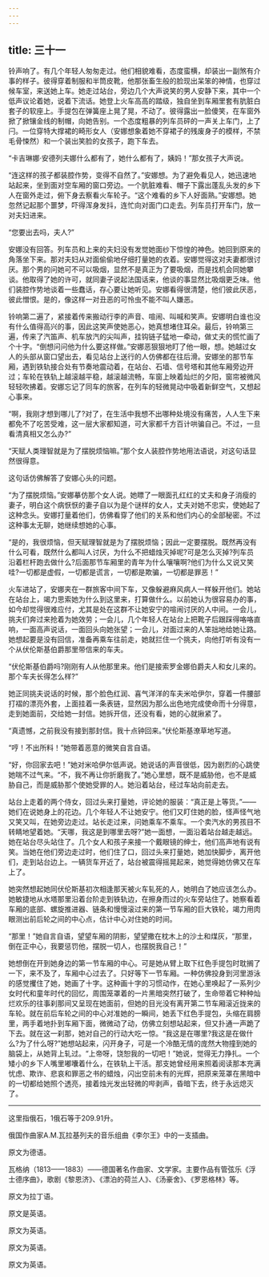 ```yaml
---
---
---
```

title: 三十一
---




铃声响了。有几个年轻人匆匆走过。他们相貌难看，态度蛮横，却装出一副煞有介事的样子。彼得穿着制服和半筒皮靴，他那张畜生般的脸现出呆笨的神情，也穿过候车室，来送她上车。她走过站台，旁边几个大声说笑的男人安静下来，其中一个低声议论着她，说着下流话。她登上火车高高的踏级，独自坐到车厢里套有肮脏白套子的软座上。手提包在弹簧座上晃了晃，不动了。彼得露出一脸傻笑，在车窗外掀了掀镶金线的制帽，向她告别。一个态度粗暴的列车员砰的一声关上车门，上了闩。一位穿特大撑裙的畸形女人（安娜想象着她不穿裙子的残废身子的模样，不禁毛骨悚然）和一个装出笑脸的女孩子，跑下车去。

“卡吉琳娜·安德列夫娜什么都有了，她什么都有了，姨妈！”那女孩子大声说。

“连这样的孩子都装腔作势，变得不自然了。”安娜想。为了避免看见人，她迅速地站起来，坐到面对空车厢的窗口旁边。一个肮脏难看、帽子下露出蓬乱头发的乡下人在窗外走过，俯下身去察看火车轮子。“这个难看的乡下人好面熟。”安娜想。她忽然记起那个噩梦，吓得浑身发抖，连忙向对面门口走去。列车员打开车门，放一对夫妇进来。

“您要出去吗，夫人?”

安娜没有回答。列车员和上来的夫妇没有发觉她面纱下惊惶的神色。她回到原来的角落坐下来。那对夫妇从对面偷偷地仔细打量她的衣着。安娜觉得这对夫妻都很讨厌。那个男的问她可不可以吸烟，显然不是真正为了要吸烟，而是找机会同她攀谈。他取得了她的许可，就同妻子说起法国话来，他谈的事显然比吸烟更乏味。他们装腔作势地谈着一些蠢话，存心要让她听见。安娜看得很清楚，他们彼此厌恶，彼此憎恨。是的，像这样一对丑恶的可怜虫不能不叫人嫌恶。

铃响第二遍了，紧接着传来搬动行李的声音、喧闹、叫喊和笑声。安娜明白谁也没有什么值得高兴的事，因此这笑声使她恶心，她真想堵住耳朵。最后，铃响第三遍，传来了汽笛声、机车放汽的尖叫声，挂钩链子猛地一牵动，做丈夫的慌忙画了个十字。“倒想问问他为什么要这样做。”安娜恶狠狠地盯了他一眼，想。她越过女人的头部从窗口望出去，看见站台上送行的人仿佛都在往后滑。安娜坐的那节车厢，遇到铁轨接合处有节奏地震动着，在站台、石墙、信号塔和其他车厢旁边开过；车轮在铁轨上越滚越平稳，越滚越流畅，车窗上映着灿烂的夕阳，窗帘被微风轻轻吹拂着。安娜忘记了同车的旅客，在列车的轻微晃动中吸着新鲜空气，又想起心事来。

“啊，我刚才想到哪儿了?对了，在生活中我想不出哪种处境没有痛苦，人人生下来都免不了吃苦受难，这一层大家都知道，可大家都千方百计哄骗自己。不过，一旦看清真相又怎么办?”

“天赋人类理智就是为了摆脱烦恼嘛。”那个女人装腔作势地用法语说，对这句话显然很得意。

这句话仿佛解答了安娜心头的问题。

“为了摆脱烦恼。”安娜摹仿那个女人说。她瞟了一眼面孔红红的丈夫和身子消瘦的妻子，明白这个病恹恹的妻子自以为是个谜样的女人，丈夫对她不忠实，使她起了这种念头。安娜打量着他们，仿佛看穿了他们的关系和他们内心的全部秘密。不过这种事太无聊，她继续想她的心事。

“是的，我很烦恼，但天赋理智就是为了摆脱烦恼；因此一定要摆脱。既然再没有什么可看，既然什么都叫人讨厌，为什么不把蜡烛灭掉呢?可是怎么灭掉?列车员沿着栏杆跑去做什么?后面那节车厢里的青年为什么嚷嚷啊?他们为什么又说又笑哇?一切都是虚假，一切都是谎言，一切都是欺骗，一切都是罪恶！”

火车进站了，安娜夹在一群旅客中间下车，又像躲避麻风病人一样躲开他们。她站在站台上，竭力思索她为什么到这里来，打算做什么。以前她认为很容易办的事，如今却觉得很难应付，尤其是处在这群不让她安宁的喧闹讨厌的人中间。一会儿，挑夫们奔过来抢着为她效劳；一会儿，几个年轻人在站台上把靴子后跟踩得咯咯直响，一面高声说话，一面回头向她张望；一会儿，对面过来的人笨拙地给她让路。她想起要是没有回信，准备再乘车往前走，她就拦住一个挑夫，向他打听有没有一个从伏伦斯基伯爵那里带信来的车夫。

“伏伦斯基伯爵吗?刚刚有人从他那里来。他们是接索罗金娜伯爵夫人和女儿来的。那个车夫长得怎么样?”

她正同挑夫说话的时候，那个脸色红润、喜气洋洋的车夫米哈伊尔，穿着一件腰部打褶的漂亮外套，上面挂着一条表链，显然因为那么出色地完成使命而十分得意，走到她面前，交给她一封信。她拆开信，还没有看，她的心就揪紧了。

“真遗憾，之前我没有接到那封信。我十点钟回来。”伏伦斯基潦草地写道。

“哼！不出所料！”她带着恶意的微笑自言自语。

“好，你回家去吧！”她对米哈伊尔低声说。她说话的声音很低，因为剧烈的心跳使她喘不过气来。“不，我不再让你折磨我了。”她心里想，既不是威胁他，也不是威胁自己，而是威胁那个使她受罪的人。她沿着站台，经过车站向前走去。

站台上走着的两个侍女，回过头来打量她，评论她的服装：“真正是上等货。”——她们在说她身上的花边。几个年轻人不让她安宁。他们又盯住她的脸，怪声怪气地又笑又叫，在她旁边走过。站长走过来，问她乘车不乘车。一个卖汽水的男孩目不转睛地望着她。“天哪，我这是到哪里去呀?”她一面想，一面沿着站台越走越远。她在站台尽头站住了。几个女人和孩子来接一个戴眼镜的绅士，他们高声地有说有笑。当她在他们旁边走过时，他们住了口，回过头来打量她，她加快脚步，离开他们，走到站台边上。一辆货车开近了，站台被震得摇晃起来，她觉得她仿佛又在车上了。

她突然想起她同伏伦斯基初次相逢那天被火车轧死的人，她明白了她应该怎么办。她敏捷地从水塔那里沿着台阶走到铁轨边，在擦身而过的火车旁站住了。她察看着车厢的底部、螺旋推进器、链条和慢慢滚过来的第一节车厢的巨大铁轮，竭力用肉眼测出前后轮之间的中心点，估计中心对住她的时间。

“那里！”她自言自语，望望车厢的阴影，望望撒在枕木上的沙土和煤灰，“那里，倒在正中心，我要惩罚他，摆脱一切人，也摆脱我自己！”

她想倒在开到她身边的第一节车厢的中心。可是她从臂上取下红色手提包时耽搁了一下，来不及了，车厢中心过去了。只好等下一节车厢。一种仿佛投身到河里游泳的感觉攫住了她，她画了十字。这种画十字的习惯动作，在她心里唤起了一系列少女时代和童年时代的回忆，周围笼罩着的一片黑暗突然打破了，生命带着它种种灿烂欢乐的往事刹那间又呈现在她面前，但她的目光没有离开第二节车厢滚近拢来的车轮。就在前后车轮之间的中心对准她的一瞬间，她丢下红色手提包，头缩在肩膀里，两手着地扑到车厢下面，微微动了动，仿佛立刻想站起来，但又扑通一声跪了下去。就在这一刹那，她对自己的行动大吃一惊。“我这是在哪里?我这是在做什么?为了什么呀?”她想站起来，闪开身子，可是一个冷酷无情的庞然大物撞到她的脑袋上，从她背上轧过。“上帝呀，饶恕我的一切吧！”她说，觉得无力挣扎。一个矮小的乡下人嘴里嘟囔着什么，在铁轨上干活。那支她曾经用来照着阅读那本充满忧虑、欺诈、悲哀和罪恶之书的蜡烛，闪出空前未有的光辉，把原来笼罩在黑暗中的一切都给她照个透亮，接着烛光发出轻微的哔剥声，昏暗下去，终于永远熄灭了。



* * *





这里指俄石，1俄石等于209.91升。



俄国作曲家A.M.瓦拉基列夫的音乐组曲《李尔王》中的一支插曲。



原文为德语。



瓦格纳（1813——1883）——德国著名作曲家、文学家。主要作品有管弦乐《浮士德序曲》，歌剧《黎恩济》、《漂泊的荷兰人》、《汤豪舍》、《罗恩格林》等。



原文为拉丁语。



原文是英语。



原文为英语。



原文为英语。



原文为英语。